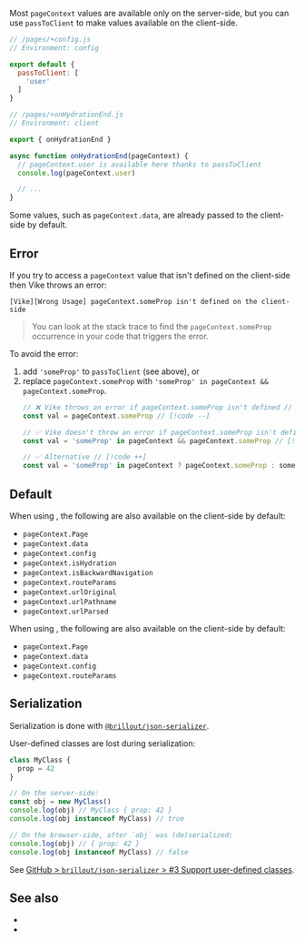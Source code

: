 
Most <Link href="/pageContext">`pageContext`</Link> values are available only on the server-side, but you can use `passToClient` to make values available on the client-side.

```js
// /pages/+config.js
// Environment: config

export default {
  passToClient: [
    'user'
  ]
}
```

```js
// /pages/+onHydrationEnd.js
// Environment: client

export { onHydrationEnd }

async function onHydrationEnd(pageContext) {
  // pageContext.user is available here thanks to passToClient
  console.log(pageContext.user)

  // ...
}
```

Some values, such as `pageContext.data`, are already passed to the client-side by <Link href="#default">default</Link>.


## Error

If you try to access a `pageContext` value that isn't defined on the client-side then Vike throws an error:

```
[Vike][Wrong Usage] pageContext.someProp isn't defined on the client-side
```

> You can look at the stack trace to find the `pageContext.someProp` occurrence in your code that triggers the error.

To avoid the error:
1. add `'someProp'` to `passToClient` (see above), or
2. replace `pageContext.someProp` with `'someProp' in pageContext && pageContext.someProp`.
   ```js
   // ❌ Vike throws an error if pageContext.someProp isn't defined // [!code --]
   const val = pageContext.someProp // [!code --]

   // ✅ Vike doesn't throw an error if pageContext.someProp isn't defined // [!code ++]
   const val = 'someProp' in pageContext && pageContext.someProp // [!code ++]

   // ✅ Alternative // [!code ++]
   const val = 'someProp' in pageContext ? pageContext.someProp : someDefaultValue // [!code ++]
   ```


## Default

When using <Link href="/client-routing" noBreadcrumb={true} />, the following are also available on the client-side by default:
 - `pageContext.Page`
 - `pageContext.data`
 - `pageContext.config`
 - `pageContext.isHydration`
 - `pageContext.isBackwardNavigation`
 - `pageContext.routeParams`
 - `pageContext.urlOriginal`
 - `pageContext.urlPathname`
 - `pageContext.urlParsed`

When using <Link href="/server-routing" noBreadcrumb={true} />, the following are also available on the client-side by default:
 - `pageContext.Page`
 - `pageContext.data`
 - `pageContext.config`
 - `pageContext.routeParams`


## Serialization

Serialization is done with [`@brillout/json-serializer`](https://github.com/brillout/json-serializer).

User-defined classes are lost during serialization:

```js
class MyClass {
  prop = 42
}

// On the server-side:
const obj = new MyClass()
console.log(obj) // MyClass { prop: 42 }
console.log(obj instanceof MyClass) // true

// On the browser-side, after `obj` was (de)serialized:
console.log(obj) // { prop: 42 }
console.log(obj instanceof MyClass) // false
```

See [GitHub > `brillout/json-serializer` > #3 Support user-defined classes](https://github.com/brillout/json-serializer/issues/3).


## See also

 - <Link href="/pageContext" />
 - <Link href="/usePageContext" />
